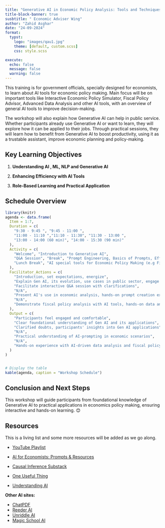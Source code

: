 ---
title: "Generative AI in Economic Policy Analysis: Tools and Techniques for Capacity Building" 
title-block-banner: true
susbtitle: " Economic Adviser Wing"
author: "Zahid Asghar"
date: "24-09-2024"
format: 
  typst:
    logo: "images/qau1.jpg"
    theme: [default, custom.scss]
    css: style.scss

execute:
  echo: false
  message: false
  warning: false
---

This training is for government officials, specially designed for economists, to learn about AI tools for economic policy making. Main focus will be on important tools like [Interactive Economic Policy Simulator]{.yellow}, [Fiscal Policy Advisor]{.yellow},  [Advanced Data Analysis]{.yellow} and [other AI tools]{.yellow}, with an overview of general AI tools to improve decision-making.

The workshop will also explain how Generative AI can help in public service. Whether participants already use Generative AI or want to learn, they will explore how it can be applied to their jobs. Through practical sessions, they will learn how to benefit from Generative AI to [boost productivity]{.yellow}, using it as a [trustable assistant]{.yellow}, [improve economic planning]{.yellow} and [policy-making]{.yellow}.

## Key Learning Objectives

1.  **Understanding AI , ML, NLP and Generative AI**

3.  **Enhancing Efficiency with AI Tools**
    
4.  **Role-Based Learning and Practical Application**
    
## Schedule Overview

```{r}
library(knitr)
agenda <- data.frame(
  Item = 1:7,
  Duration = c(
    "9:30 - 9:45 ", "9:45 - 11:00 ", 
    "11:00 - 11:10 ","11:10 - 11:30", "11:30 - 13:00 ", 
    "13:00 - 14:00 (60 min)", "14:00 - 15:30 (90 min)"
  ),
  Activity = c(
    "Welcome", "Introduction to Generative AI", 
    "Q&A Session", "Break", "Prompt Engineering, Basics of Prompts, Effective Prompt Writing", 
    "Lunch Break", "AI special tools for Economic Policy Making (e.g Fiscal Policy Advisor), Data Analysis using AI (Excel, Python,...)"
  ),
  Facilitator_Actions = c(
    "Introduction, set expectations, energize", 
    "Explain Gen AI, its evolution, use cases in public sector, engage participants with examples", 
    "Facilitate interactive Q&A session with clarifications", 
    "N/A", 
    "Present AI's use in economic analysis, hands-on prompt creation exercises", 
    "N/A", 
    "Demonstrate fiscal policy analysis with AI tools, hands-on data analysis"
  ),
  Output = c(
    "Participants feel engaged and comfortable", 
    "Clear foundational understanding of Gen AI and its applications", 
    "Clarified doubts, participants' insights into Gen AI applications", 
    "N/A", 
    "Practical understanding of AI-prompting in economic scenarios", 
    "N/A", 
    "Hands-on experience with AI-driven data analysis and fiscal policy tools"
  )
)


# Display the table
kable(agenda, caption = "Workshop Schedule")
```


## Conclusion and Next Steps

This workshop will guide participants from foundational knowledge of Generative AI to practical applications in economics policy making, ensuring interactive and hands-on learning. 😊

## Resources

This is a living list and some more resources will be added as we go along.

-   [YouTube Playlist](https://www.youtube.com/playlist?list=PLwRdpYzPkkn302_rL5RrXvQE8j0jLP02j)

-   [AI for Economists: Prompts & Resources](https://sites.google.com/view/lastunen/ai-for-economists)

-   [Causal Inference Substack](https://causalinf.substack.com/)

-   [One Useful Thing](https://www.oneusefulthing.org/)

-   [Understanding AI](https://www.understandingai.org/)

**Other AI sites:**

-   [ChatPDF](https://www.chatpdf.com/)
-   [Reeder AI](https://reeder.ai/)
-   [Unriddle AI](https://app.unriddle.ai/)
-   [Magic School AI](https://app.magicschool.ai/)
